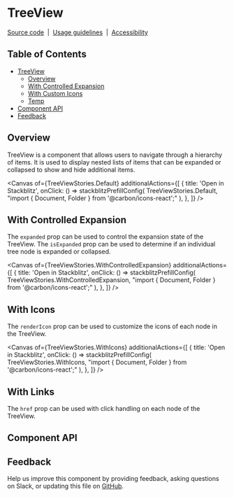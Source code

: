 
<Meta isTemplate />

# TreeView

[Source code](https://github.com/carbon-design-system/carbon/tree/main/packages/react/src/components/TreeView)
&nbsp;|&nbsp;
[Usage guidelines](https://www.carbondesignsystem.com/components/tree-view/usage)
&nbsp;|&nbsp;
[Accessibility](https://www.carbondesignsystem.com/components/tree-view/accessibility)

## Table of Contents

- [TreeView](#TreeView)
  - [Overview](#overview)
  - [With Controlled Expansion](#with-controlled-expansion)
  - [With Custom Icons](#with-custom-icons)
  - [Temp](#temp)
- [Component API](#component-api)
- [Feedback](#feedback)

## Overview

TreeView is a component that allows users to navigate through a hierarchy of
items. It is used to display nested lists of items that can be expanded or
collapsed to show and hide additional items.

<Canvas
  of={TreeViewStories.Default}
  additionalActions={[
    {
      title: 'Open in Stackblitz',
      onClick: () =>
        stackblitzPrefillConfig(
          TreeViewStories.Default,
          "import { Document, Folder } from '@carbon/icons-react';"
        ),
    },
  ]}
/>

## With Controlled Expansion

The `expanded` prop can be used to control the expansion state of the TreeView.
The `isExpanded` prop can be used to determine if an individual tree node is
expanded or collapsed.

<Canvas
  of={TreeViewStories.WithControlledExpansion}
  additionalActions={[
    {
      title: 'Open in Stackblitz',
      onClick: () =>
        stackblitzPrefillConfig(
          TreeViewStories.WithControlledExpansion,
          "import { Document, Folder } from '@carbon/icons-react';"
        ),
    },
  ]}
/>

## With Icons

The `renderIcon` prop can be used to customize the icons of each node in the
TreeView.

<Canvas
  of={TreeViewStories.WithIcons}
  additionalActions={[
    {
      title: 'Open in Stackblitz',
      onClick: () =>
        stackblitzPrefillConfig(
          TreeViewStories.WithIcons,
          "import { Document, Folder } from '@carbon/icons-react';"
        ),
    },
  ]}
/>

## With Links

The `href` prop can be used with click handling on each node of the TreeView.

<Canvas of={TreeViewStories.WithLinks} />

## Component API

<ArgTypes />

## Feedback

Help us improve this component by providing feedback, asking questions on Slack,
or updating this file on
[GitHub](https://github.com/carbon-design-system/carbon/edit/main/packages/react/src/components/TreeView/TreeView.mdx).
